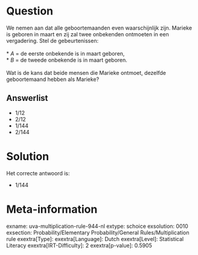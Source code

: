 Question
========

We nemen aan dat alle geboortemaanden even waarschijnlijk zijn. Marieke
is geboren in maart en zij zal twee onbekenden ontmoeten in een
vergadering. Stel de gebeurtenissen:\
\
* *A* = de eerste onbekende is in maart geboren,\
* *B* = de tweede onbekende is in maart geboren.\
\
Wat is de kans dat beide mensen die Marieke ontmoet, dezelfde
geboortemaand hebben als Marieke?

Answerlist
----------

* 1/12
* 2/12
* 1/144
* 2/144

Solution
========

Het correcte antwoord is: 

* 1/144

Meta-information
================
exname: uva-multiplication-rule-944-nl
extype: schoice
exsolution: 0010
exsection: Probability/Elementary Probability/General Rules/Multiplication rule
exextra[Type]: 
exextra[Language]: Dutch
exextra[Level]: Statistical Literacy
exextra[IRT-Difficulty]: 2
exextra[p-value]: 0.5905
